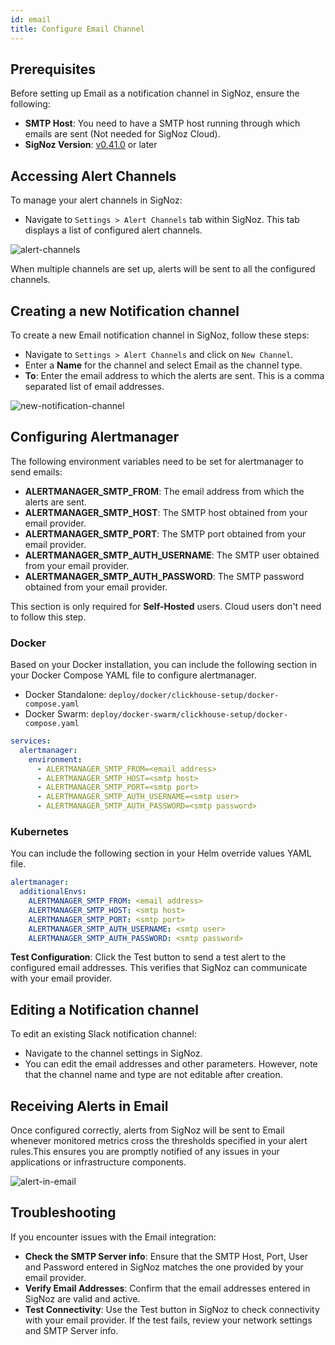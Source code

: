 ```yaml
---
id: email
title: Configure Email Channel
---
```


## Prerequisites
Before setting up Email as a notification channel in SigNoz, ensure the following:

- **SMTP Host**: You need to have a SMTP host running through which emails are sent (Not needed for SigNoz Cloud).
- **SigNoz Version**: [v0.41.0](https://github.com/SigNoz/signoz/releases/tag/v0.41.0) or later

## Accessing Alert Channels

To manage your alert channels in SigNoz:

- Navigate to `Settings > Alert Channels` tab within SigNoz. This tab displays a list of configured alert channels.

![alert-channels](/img/docs/alert-channels.webp)

<Admonition type="info">

When multiple channels are set up, alerts will be sent to all the configured channels.

</Admonition>

## Creating a new Notification channel
To create a new Email notification channel in SigNoz, follow these steps:

- Navigate to `Settings > Alert Channels` and click on `New Channel`.
- Enter a **Name** for the channel and select Email as the channel type.
- **To**: Enter the email address to which the alerts are sent. This is a comma separated list of email addresses.

![new-notification-channel](/img/docs/email-new-channel.png)


## Configuring Alertmanager

The following environment variables need to be set for alertmanager to send emails:

- **ALERTMANAGER_SMTP_FROM**: The email address from which the alerts are sent.
- **ALERTMANAGER_SMTP_HOST**: The SMTP host obtained from your email provider.
- **ALERTMANAGER_SMTP_PORT**: The SMTP port obtained from your email provider.
- **ALERTMANAGER_SMTP_AUTH_USERNAME**: The SMTP user obtained from your email provider.
- **ALERTMANAGER_SMTP_AUTH_PASSWORD**: The SMTP password obtained from your email provider.

<Admonition type="info">

This section is only required for **Self-Hosted** users. Cloud users don't need to follow this step.

</Admonition>

### Docker

Based on your Docker installation, you can include the following section in your Docker Compose YAML file to configure alertmanager.

- Docker Standalone: `deploy/docker/clickhouse-setup/docker-compose.yaml`
- Docker Swarm: `deploy/docker-swarm/clickhouse-setup/docker-compose.yaml`

```yaml {4-8}
services:
  alertmanager:
    environment:
      - ALERTMANAGER_SMTP_FROM=<email address>
      - ALERTMANAGER_SMTP_HOST=<smtp host>
      - ALERTMANAGER_SMTP_PORT=<smtp port>
      - ALERTMANAGER_SMTP_AUTH_USERNAME=<smtp user>
      - ALERTMANAGER_SMTP_AUTH_PASSWORD=<smtp password>
```

### Kubernetes

You can include the following section in your Helm override values YAML file.

```yaml
alertmanager:
  additionalEnvs:
    ALERTMANAGER_SMTP_FROM: <email address>
    ALERTMANAGER_SMTP_HOST: <smtp host>
    ALERTMANAGER_SMTP_PORT: <smtp port>
    ALERTMANAGER_SMTP_AUTH_USERNAME: <smtp user>
    ALERTMANAGER_SMTP_AUTH_PASSWORD: <smtp password>
```

**Test Configuration**: 
Click the Test button to send a test alert to the configured email addresses. This verifies that SigNoz can communicate with your email provider.

## Editing a Notification channel

To edit an existing Slack notification channel:
- Navigate to the channel settings in SigNoz.
- You can edit the email addresses and other parameters. However, note that the channel name and type are not editable after creation.

## Receiving Alerts in Email

Once configured correctly, alerts from SigNoz will be sent to Email whenever monitored metrics cross the thresholds specified in your alert rules.This ensures you are promptly notified of any issues in your applications or infrastructure components.

![alert-in-email](/img/docs/alerts-in-email.png)

## Troubleshooting
If you encounter issues with the Email integration:

- **Check the SMTP Server info**: Ensure that the SMTP Host, Port, User and Password entered in SigNoz matches the one provided by your email provider.
- **Verify Email Addresses**: Confirm that the email addresses entered in SigNoz are valid and active.
- **Test Connectivity**: Use the Test button in SigNoz to check connectivity with your email provider. If the test fails, review your network settings and SMTP Server info.

